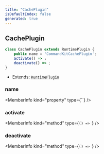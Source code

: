 ```yaml
---
title: "CachePlugin"
isDefaultIndex: false
generated: true
---
```



<!-- This file was generated from the CommandKit source. Do not modify. Instead, re-run the "docgen" script -->


## CachePlugin

<GenerationInfo sourceFile="packages/cache/src/cache-plugin.ts" sourceLine="28" packageName="@commandkit/cache" />



```ts title="Signature"
class CachePlugin extends RuntimePlugin {
    public name = 'CommandKitCachePlugin';
    activate() => ;
    deactivate() => ;
}
```
* Extends: <code><a href='/docs/next/api-reference/commandkit/classes/runtime-plugin#runtimeplugin'>RuntimePlugin</a></code>



<div className="members-wrapper">

### name

<MemberInfo kind="property" type={``}   />


### activate

<MemberInfo kind="method" type={`() => `}   />


### deactivate

<MemberInfo kind="method" type={`() => `}   />




</div>
